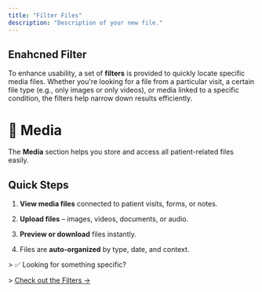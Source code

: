 ```yaml
---
title: "Filter Files"
description: "Description of your new file."
---
```


## Enahcned Filter

To enhance usability, a set of **filters** is provided to quickly locate specific media files. Whether you're looking for a file from a particular visit, a certain file type (e.g., only images or only videos), or media linked to a specific condition, the filters help narrow down results efficiently.

# 📁 Media

The **Media** section helps you store and access all patient-related files easily.

## Quick Steps

1. **View media files** connected to patient visits, forms, or notes.

2. **Upload files** – images, videos, documents, or audio.

3. **Preview or download** files instantly.

4. Files are **auto-organized** by type, date, and context.

\> ✅ Looking for something specific?  

\> [Check out the Filters →](./[filters.md](http://filters.md))